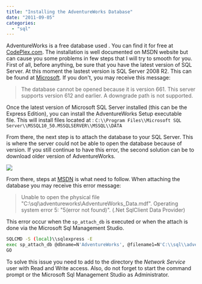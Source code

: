 ```yaml
---
title: "Installing the AdventureWorks Database"
date: "2011-09-05"
categories: 
  - "sql"
---
```


AdventureWorks is a free database used . You can find it for free at [CodePlex.com](http://msftdbprodsamples.codeplex.com/). The installation is well documented on MSDN website but can cause you some problems in few steps that I will try to smooth for you. First of all, before anything, be sure that you have the latest version of SQL Server. At this moment the lastest version is SQL Server 2008 R2. This can be found at [Microsoft](http://www.microsoft.com/sqlserver/en/us/editions/express.aspx). If you don't, you may receive this message:

> The database cannot be opened because it is version 661. This server supports version 612 and earlier. A downgrade path is not supported.

Once the latest version of Microsoft SQL Server installed (this can be the Express Edition), you can install the AdventureWorks Setup executable file. This will install files located at : `C:\\Program Files\\Microsoft SQL Server\\MSSQL10_50.MSSQLSERVER\\MSSQL\\DATA` 

From there, the next step is to attach the database to your SQL Server. This is where the server could not be able to open the database because of version. If you still continue to have this error, the second solution can be to download older version of AdventureWorks.

![](/images/blog/sqlserver2008AdventureWorksDatabaseInstall-400x326.png)

From there, steps at [MSDN](http://msdn.microsoft.com/en-us/library/aa992075(v=vs.80).aspx) is what need to follow. When attaching the database you may receive this error message:

> Unable to open the physical file "C:\\sql\\adventureworks\\AdventureWorks_Data.mdf". Operating system error 5: "5(error not found)". (.Net SqlClient Data Provider)

This error occur when the `sp_attach_db` is executed or when the attach is done via the Microsoft Sql Management Studio.

```sh
SQLCMD -S (local)\\sqlexpress -E
exec sp_attach_db @dbname=N'AdventureWorks', @filename1=N'C:\\sql\\adventureworks\\AdventureWorks_Data.mdf', @filename2=N'C:\\sql\\adventureworks\\AdventureWorks_log.ldf'
GO
```

To solve this issue you need to add to the directory the _Network Service_ user with Read and Write access. Also, do not forget to start the command prompt or the Microsoft Sql Management Studio as Administrator.
